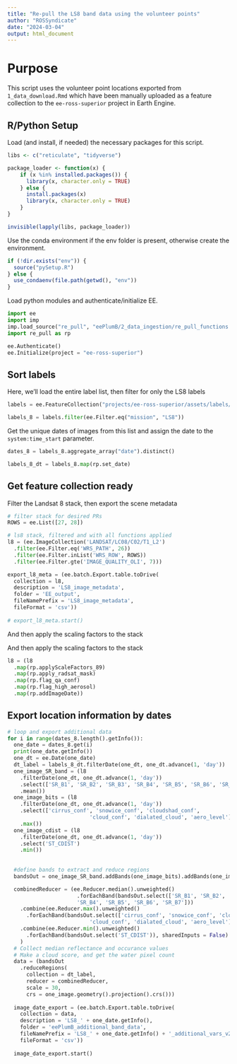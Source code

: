 ```yaml
---
title: "Re-pull the LS8 band data using the volunteer points"
author: "ROSSyndicate"
date: "2024-03-04"
output: html_document
---
```


# Purpose

This script uses the volunteer point locations exported from
`1_data_download.Rmd` which have been manually uploaded as a feature collection
to the `ee-ross-superior` project in Earth Engine.

## R/Python Setup

Load (and install, if needed) the necessary packages for this script.

```r
libs <- c("reticulate", "tidyverse")

package_loader <- function(x) {
    if (x %in% installed.packages()) {
      library(x, character.only = TRUE)
    } else {
      install.packages(x)
      library(x, character.only = TRUE)
    }
}

invisible(lapply(libs, package_loader))
```

Use the conda environment if the env folder is present, otherwise create the
environment.

```r
if (!dir.exists("env")) {
  source("pySetup.R")
} else {
  use_condaenv(file.path(getwd(), "env"))
}
```

Load python modules and authenticate/initialize EE.

```python
import ee
import imp
imp.load_source("re_pull", "eePlumB/2_data_ingestion/re_pull_functions.py")
import re_pull as rp

ee.Authenticate()
ee.Initialize(project = "ee-ross-superior")
```

## Sort labels

Here, we'll load the entire label list, then filter for only the LS8 labels

```python
labels = ee.FeatureCollection("projects/ee-ross-superior/assets/labels/collated_label_data_v2023-07-20")

labels_8 = labels.filter(ee.Filter.eq("mission", "LS8"))
```

Get the unique dates of images from this list and assign the date to the
`system:time_start` parameter.

```python
dates_8 = labels_8.aggregate_array("date").distinct()

labels_8_dt = labels_8.map(rp.set_date)
```

## Get feature collection ready

Filter the Landsat 8 stack, then export the scene metadata

```python
# filter stack for desired PRs
ROWS = ee.List([27, 28])

# ls8 stack, filtered and with all functions applied
l8 = (ee.ImageCollection('LANDSAT/LC08/C02/T1_L2')
  .filter(ee.Filter.eq('WRS_PATH', 26))
  .filter(ee.Filter.inList('WRS_ROW', ROWS))
  .filter(ee.Filter.gte('IMAGE_QUALITY_OLI', 7)))

export_l8_meta = (ee.batch.Export.table.toDrive(
  collection = l8,
  description = 'LS8_image_metadata',
  folder = 'EE_output',
  fileNamePrefix = 'LS8_image_metadata',
  fileFormat = 'csv'))
  
# export_l8_meta.start()

```

And then apply the scaling factors to the stack

And then apply the scaling factors to the stack

```python
l8 = (l8
  .map(rp.applyScaleFactors_89)
  .map(rp.apply_radsat_mask)
  .map(rp.flag_qa_conf)
  .map(rp.flag_high_aerosol)
  .map(rp.addImageDate))

```

## Export location information by dates

```python
# loop and export additional data
for i in range(dates_8.length().getInfo()):
  one_date = dates_8.get(i)
  print(one_date.getInfo())
  one_dt = ee.Date(one_date)
  dt_label = labels_8_dt.filterDate(one_dt, one_dt.advance(1, 'day'))
  one_image_SR_band = (l8
    .filterDate(one_dt, one_dt.advance(1, 'day'))
    .select(['SR_B1', 'SR_B2', 'SR_B3', 'SR_B4', 'SR_B5', 'SR_B6', 'SR_B7'])
    .mean())
  one_image_bits = (l8
    .filterDate(one_dt, one_dt.advance(1, 'day'))
    .select(['cirrus_conf', 'snowice_conf', 'cloudshad_conf',
                          'cloud_conf', 'dialated_cloud', 'aero_level'])
    .max())
  one_image_cdist = (l8
    .filterDate(one_dt, one_dt.advance(1, 'day'))
    .select('ST_CDIST')
    .min())
                        
  
  #define bands to extract and reduce regions
  bandsOut = one_image_SR_band.addBands(one_image_bits).addBands(one_image_cdist)

  combinedReducer = (ee.Reducer.median().unweighted()
                      .forEachBand(bandsOut.select(['SR_B1', 'SR_B2', 'SR_B3',
                      'SR_B4', 'SR_B5', 'SR_B6', 'SR_B7']))
    .combine(ee.Reducer.max().unweighted()
      .forEachBand(bandsOut.select(['cirrus_conf', 'snowice_conf', 'cloudshad_conf',
                          'cloud_conf', 'dialated_cloud', 'aero_level'])), sharedInputs = False)
    .combine(ee.Reducer.min().unweighted()
      .forEachBand(bandsOut.select('ST_CDIST')), sharedInputs = False)
    )
  # Collect median reflectance and occurance values
  # Make a cloud score, and get the water pixel count
  data = (bandsOut
    .reduceRegions(
      collection = dt_label,
      reducer = combinedReducer,
      scale = 30,
      crs = one_image.geometry().projection().crs()))
      
  image_date_export = (ee.batch.Export.table.toDrive(
    collection = data,
    description = 'LS8_' + one_date.getInfo(),
    folder = 'eePlumB_additional_band_data',
    fileNamePrefix = 'LS8_' + one_date.getInfo() + '_additional_vars_v2024-04-24',
    fileFormat = 'csv'))
    
  image_date_export.start()

```
